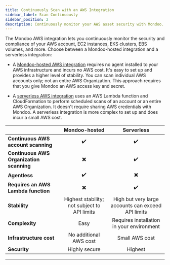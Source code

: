 ```yaml
---
title: Continuously Scan with an AWS Integration
sidebar_label: Scan Continuously
sidebar_position: 2
description: Continuously monitor your AWS asset security with Mondoo. Choose between serverless scanning and Mondoo-hosted scanning.
---
```


The Mondoo AWS integration lets you continuously monitor the security and compliance of your AWS account, EC2 instances, EKS clusters, EBS volumes, and more. Choose between a Mondoo-hosted integration and a serverless integration:

- A [Mondoo-hosted AWS integration](/platform/infra/cloud/aws/hosted/integration-hosted/) requires no agent installed to your AWS infrastructure and incurs no AWS cost. It's easy to set up and provides a higher level of stability. You can scan individual AWS accounts only; not an entire AWS Organization. This approach requires that you give Mondoo an AWS access key and secret.

- A [serverless AWS integration](/platform/infra/cloud/aws/lambda/integration-lambda/) uses an AWS Lambda function and CloudFormation to perform scheduled scans of an account or an entire AWS Organization. It doesn't require sharing AWS credentials with Mondoo. A serverless integration is more complex to set up and does incur a small AWS cost.

|                                          | **Mondoo-hosted**                            | **Serverless**                                     |
|:-----------------------------------------|:--------------------------------------------:|:--------------------------------------------------:|
| **Continuous AWS account scanning**      | :heavy_check_mark:                           | :heavy_check_mark:                                 |
| **Continuous AWS Organization scanning** | :heavy_multiplication_x:                     | :heavy_check_mark:                                 |
| **Agentless**                            | :heavy_check_mark:                           | :heavy_multiplication_x:                           |
| **Requires an AWS Lambda function**      | :heavy_multiplication_x:                     | :heavy_check_mark:                                 |
| **Stability**                            | Highest stability; not subject to API limits | High but very large accounts can exceed API limits |
| **Complexity**                           | Easy                     | Requires installation in your environment          |
| **Infrastructure cost**                  | No additional AWS cost   | Small AWS cost                                     |
| **Security**                             | Highly secure            | Highest                                            |

---
